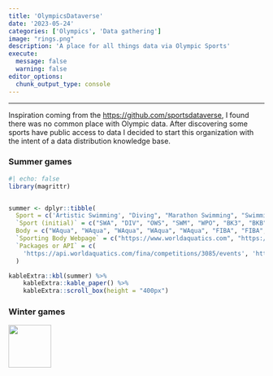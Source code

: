 ```yaml
---
title: 'OlympicsDataverse'
date: '2023-05-24'
categories: ['Olympics', 'Data gathering']
image: "rings.png"
description: 'A place for all things data via Olympic Sports'
execute: 
  message: false
  warning: false
editor_options: 
  chunk_output_type: console
---
```


------------------------------------------------------------------------

Inspiration coming from the <https://github.com/sportsdataverse>, I found there was no common place with Olympic data. After discovering some sports have public access to data I decided to start this organization with the intent of a data distribution knowledge base.

### Summer games

```r
#| echo: false
library(magrittr)


summer <- dplyr::tibble(
  Sport = c('Artistic Swimming', "Diving", "Marathon Swimming", "Swimming", "Water Polo", "3x3 Basketball", "Basketball", "Canoe Sprint", "Canoe Slalom", "Cycling BMX Freestyle", "Cycling BMX Racing", "Cycling Mountain Bike", "Cycling Road", "Cycling Track", "Artistic Gymnastics", "Rhythmic Gymnastics", "Trampoline Gymnastics", "Volleyball - Beach", "Volleyball - Indoor", "Equestrian - Dressage", "Equestrian - Eventing", "Equestrian - Jumping", "Wrestling - Freestyle", "Wrestling - Greco-Roman", "Archery", "Athletics", "Badminton", "Boxing", "Breaking", "Fencing", "Field hockey", "Football", "Golf", "Handball", "Judo", "Modern Pentathlon", "Rowing", "Rugby Sevens", "Sailing", "Shooting", "Skateboarding", "Sport Climbing", "Surfing", "Table Tennis", "Taekwondo", "Tennis", "Triathlon", "Trampoline", "Weightlifting"),
  `Sport (initial)` = c("SWA", "DIV", "OWS", "SWM", "WPO", "BK3", "BKB", "CSP", "CSL", "BMF", "BMX", "MTB", "CRD", "CTR", "GAR", "GRY", "GTR", "VBV", "VVO", "EDR", "EVE", "EJP", "WRE", "WGR", "ARC", "ATH", "BDM", "BOX", "BKG", "FEN", "HOC", "FBL", "GLF", "HBL", "JUD", "MPN", "ROW", "RU7", "SAL", "SHO", "SKB", "CLB", "SRF", "TTE", "TKW", "TEN", "TRI", "GTR", "WLF"),
  Body = c("WAqua", "WAqua", "WAqua", "WAqua", "WAqua", "FIBA", "FIBA", "ICF", "ICF", "UCI", "UCI", "UCI", "UCI", "UCI", "FIG", "FIG", "FIG", "FIVB", "FIVB", "FEI", "FEI", "FEI", "UWW", "UWW", "WArch", "WAthle", "BWF", "AIBA", "WDSF", "FIE", "FIH", "FIFA", "IGF", "IHF", "IJF", "UIPM", "WRow", "WRug", "WSail", "ISSF", "WSkate", "IFSC", "ISA", "ITTF", "WT", "ITF", "ITU", "FIG", "IWF"),
  `Sporting Body Webpage` = c("https://www.worldaquatics.com", "https://www.worldaquatics.com", "https://www.worldaquatics.com", "https://www.worldaquatics.com", "https://www.worldaquatics.com", "https://www.fiba.basketball", "https://www.fiba.basketball", "https://www.canoeicf.com", "https://www.canoeicf.com", "https://www.uci.org", "https://www.uci.org", "https://www.uci.org", "https://www.uci.org", "https://www.uci.org", "https://www.gymnastics.sport", "https://www.gymnastics.sport", "https://www.gymnastics.sport", "https://www.fivb.com", "https://www.fivb.com", "https://www.fei.org", "https://www.fei.org", "https://www.fei.org", "https://uww.org", "https://uww.org", "https://www.worldarchery.sport", "https://worldathletics.org", "http://bwfbadminton.com", "https://www.iba.sport", "https://www.worlddancesport.org", "http://fie.org", "https://www.fih.hockey", "https://www.fifa.com", "https://www.igfgolf.org", "http://www.ihf.info", "https://www.ijf.org", "https://www.uipmworld.org", "https://worldrowing.com", "https://www.world.rugby", 'https://www.sailing.org/', 'http://www.issf-sports.org/', 'http://www.worldskate.org/', 'http://www.ifsc-climbing.org/', 'https://www.isasurf.org/', 'https://www.ittf.com/', 'http://www.worldtaekwondo.org/', 'https://www.itftennis.com/en/', 'https://www.triathlon.org/', "https://www.gymnastics.sport/site/", 'https://iwf.sport/'),
  `Packages or API` = c(
    'https://api.worldaquatics.com/fina/competitions/3085/events', 'https://api.worldaquatics.com/fina/competitions/3085/events', 'https://api.worldaquatics.com/fina/competitions/3085/events', 'https://api.worldaquatics.com/fina/competitions/3085/events', 'https://api.worldaquatics.com/fina/competitions/3085/events', "https://cm.fibaorganizer.com/static/docs/api/", "https://cm.fibaorganizer.com/static/docs/api/", "https://infoicf.msl.es/webICF/searcherOneSport?page=ZZS100R_@@@@@@@@@@@@@@@@@@@@@ENG", "https://infoicf.msl.es/webICF/searcherOneSport?page=ZZS100R_@@@@@@@@@@@@@@@@@@@@@ENG", "https://www.uci.org/api/calendar/upcoming", "https://www.uci.org/api/calendar/upcoming", "https://www.uci.org/api/calendar/upcoming", "https://www.uci.org/api/calendar/upcoming", "https://www.uci.org/api/calendar/upcoming", "https://www.gymnastics.sport/api/", "https://www.gymnastics.sport/api/", "https://www.gymnastics.sport/api/", "https://www.fivb.org/VisSDK/VisWebService/#Introduction.html", "https://www.fivb.org/VisSDK/VisWebService/#Introduction.html", "https://inside.fei.org/fei/your-role/it-services/it-platforms/fei-database", "https://inside.fei.org/fei/your-role/it-services/it-platforms/fei-database", "https://inside.fei.org/fei/your-role/it-services/it-platforms/fei-database", "https://github.com/unitedworldwrestling", "https://github.com/unitedworldwrestling", "https://www.worldarchery.sport/api", "None found", "https://extranet-lv.bwfbadminton.com/api", "None found", "https://services.worlddancesport.org/api/1", "None found", "None found", "https://futdb.app", "None found", "None found", "https://judobase.ijf.org/", "None found", "None found", "https://github.com/pierre-lamarche/RugbyRanking", "None found", "None found", "None found", "None found", "None found", "None found", "None found", "None found", "https://github.com/tyler-widdison/rTriathlon", 'None found', "None found")
  )

kableExtra::kbl(summer) %>% 
    kableExtra::kable_paper() %>% 
    kableExtra::scroll_box(height = "400px")


```

### Winter games

![](rings.png){fig-align="center" width="84"}

